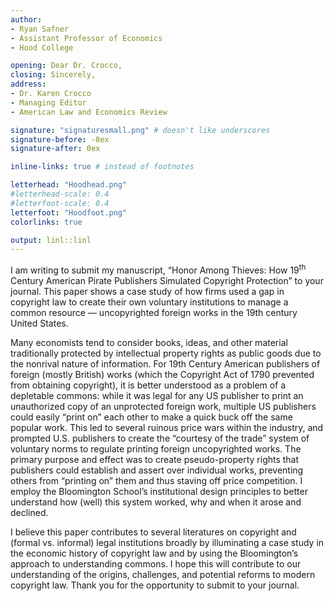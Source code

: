 ```yaml
---
author:
- Ryan Safner
- Assistant Professor of Economics
- Hood College

opening: Dear Dr. Crocco,
closing: Sincerely,
address:
- Dr. Karen Crocco
- Managing Editor
- American Law and Economics Review

signature: "signaturesmall.png" # doesn't like underscores
signature-before: -8ex
signature-after: 0ex

inline-links: true # instead of footnotes

letterhead: "Hoodhead.png"
#letterhead-scale: 0.4
#letterfoot-scale: 0.4
letterfoot: "Hoodfoot.png"
colorlinks: true

output: linl::linl
---
```


I am writing to submit my manuscript, "Honor Among Thieves: How 19^th^ Century American Pirate Publishers Simulated Copyright Protection" to your journal. This paper shows a case study of how firms used a gap in copyright law to create their own voluntary institutions to manage a common resource — uncopyrighted foreign works in the 19th century United States.

Many economists tend to consider books, ideas, and other material traditionally protected by intellectual property rights as public goods due to the nonrival nature of information. For 19th Century American publishers of foreign (mostly British) works (which the Copyright Act of 1790 prevented from obtaining copyright), it is better understood as a problem of a depletable commons: while it was legal for any US publisher to print an unauthorized copy of an unprotected foreign work, multiple US publishers could easily "print on" each other to make a quick buck off the same popular work. This led to several ruinous price wars within the industry, and prompted U.S. publishers to create the "courtesy of the trade" system of voluntary norms to regulate printing foreign uncopyrighted works. The primary purpose and effect was to create pseudo-property rights that publishers could establish and assert over individual works, preventing others from "printing on" them and thus staving off price competition. I employ the Bloomington School's institutional design principles to better understand how (well) this system worked, why and when it arose and declined. 

I believe this paper contributes to several literatures on copyright and (formal vs. informal) legal institutions broadly by illuminating a case study in the economic history of copyright law and by using the Bloomington's approach to understanding commons. I hope this will contribute to our understanding of the origins, challenges, and potential reforms to modern copyright law. Thank you for the opportunity to submit to your journal.